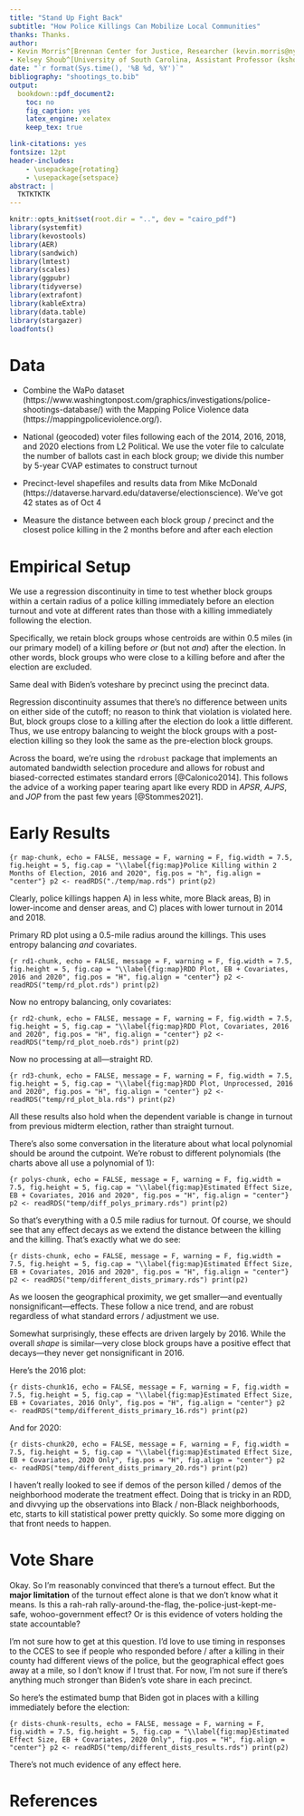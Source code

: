 ```yaml
---
title: "Stand Up Fight Back"
subtitle: "How Police Killings Can Mobilize Local Communities"
thanks: Thanks.
author:
- Kevin Morris^[Brennan Center for Justice, Researcher (kevin.morris@nyu.edu)]
- Kelsey Shoub^[University of South Carolina, Assistant Professor (kshoub@mailbox.sc.edu)]
date: "`r format(Sys.time(), '%B %d, %Y')`"
bibliography: "shootings_to.bib"
output:
  bookdown::pdf_document2:
    toc: no
    fig_caption: yes
    latex_engine: xelatex
    keep_tex: true

link-citations: yes
fontsize: 12pt
header-includes:
    - \usepackage{rotating}
    - \usepackage{setspace}
abstract: |
  TKTKTKTK
---
```

\pagenumbering{gobble}
\pagebreak
\doublespacing
```r
knitr::opts_knit$set(root.dir = "..", dev = "cairo_pdf")
library(systemfit)
library(kevostools)
library(AER)
library(sandwich)
library(lmtest)
library(scales)
library(ggpubr)
library(tidyverse)
library(extrafont)
library(kableExtra)
library(data.table)
library(stargazer)
loadfonts()
```
\pagenumbering{arabic}

# Data {-}

* Combine the WaPo dataset (https://www.washingtonpost.com/graphics/investigations/police-shootings-database/) with the Mapping Police Violence data (https://mappingpoliceviolence.org/).

* National (geocoded) voter files following each of the 2014, 2016, 2018, and 2020 elections from L2 Political. We use the voter file to calculate the number of ballots cast in each block group; we divide this number by 5-year CVAP estimates to construct turnout

* Precinct-level shapefiles and results data from Mike McDonald (https://dataverse.harvard.edu/dataverse/electionscience). We've got 42 states as of Oct 4

* Measure the distance between each block group / precinct and the closest police killing in the 2 months before and after each election

# Empirical Setup {-}

We use a regression discontinuity in time to test whether block groups within a certain radius of a police killing immediately before an election turnout and vote at different rates than those with a killing immediately following the election.

Specifically, we retain block groups whose centroids are within 0.5 miles (in our primary model) of a killing before *or* (but not *and*) after the election. In other words, block groups who were close to a killing before and after the election are excluded.

Same deal with Biden's voteshare by precinct using the precinct data.

Regression discontinuity assumes that there's no difference between units on either side of the cutoff; no reason to think that violation is violated here. But, block groups close to a killing after the election do look a little different. Thus, we use entropy balancing to weight the block groups with a post-election killing so they look the same as the pre-election block groups.

Across the board, we're using the `rdrobust` package that implements an automated bandwidth selection procedure and allows for robust and biased-corrected estimates standard errors [@Calonico2014]. This follows the advice of a working paper tearing apart like every RDD in *APSR*, *AJPS*, and *JOP* from the past few years [@Stommes2021].

# Early Results {-}

```{r map-chunk, echo = FALSE, message = F, warning = F, fig.width = 7.5, fig.height = 5, fig.cap = "\\label{fig:map}Police Killing within 2 Months of Election, 2016 and 2020", fig.pos = "h", fig.align = "center"}
p2 <- readRDS("./temp/map.rds")
print(p2)
```

\begin{singlespace}
```r
t <- readRDS("temp/demo_table_half_mile.rds") %>% 
  select(-Year)
colnames(t)[1] <- ""
j <- knitr::kable(t, booktabs = T, caption = "(\\#tab:full-bal) Demographics of Block Groups with Police Killings", linesep = "") %>% 
  kable_styling(latex_options = c("HOLD_position")) %>% 
  pack_rows("2016", 1, 8) %>%
  pack_rows("2020", 9, 16) %>% 
  column_spec(2:5, width = "1in")
j
```
\end{singlespace}

Clearly, police killings happen A) in less white, more Black areas, B) in lower-income and denser areas, and C) places with lower turnout in 2014 and 2018.

Primary RD plot using a 0.5-mile radius around the killings. This uses entropy balancing *and* covariates.

```{r rd1-chunk, echo = FALSE, message = F, warning = F, fig.width = 7.5, fig.height = 5, fig.cap = "\\label{fig:map}RDD Plot, EB + Covariates, 2016 and 2020", fig.pos = "H", fig.align = "center"}
p2 <- readRDS("temp/rd_plot.rds")
print(p2)
```

Now no entropy balancing, only covariates:

```{r rd2-chunk, echo = FALSE, message = F, warning = F, fig.width = 7.5, fig.height = 5, fig.cap = "\\label{fig:map}RDD Plot, Covariates, 2016 and 2020", fig.pos = "H", fig.align = "center"}
p2 <- readRDS("temp/rd_plot_noeb.rds")
print(p2)
```

Now no processing at all---straight RD.

```{r rd3-chunk, echo = FALSE, message = F, warning = F, fig.width = 7.5, fig.height = 5, fig.cap = "\\label{fig:map}RDD Plot, Unprocessed, 2016 and 2020", fig.pos = "H", fig.align = "center"}
p2 <- readRDS("temp/rd_plot_bla.rds")
print(p2)
```

All these results also hold when the dependent variable is change in turnout from previous midterm election, rather than straight turnout.

There's also some conversation in the literature about what local polynomial should be around the cutpoint. We're robust to different polynomials (the charts above all use a polynomial of 1):

```{r polys-chunk, echo = FALSE, message = F, warning = F, fig.width = 7.5, fig.height = 5, fig.cap = "\\label{fig:map}Estimated Effect Size, EB + Covariates, 2016 and 2020", fig.pos = "H", fig.align = "center"}
p2 <- readRDS("temp/diff_polys_primary.rds")
print(p2)
```

So that's everything with a 0.5 mile radius for turnout. Of course, we should see that any effect decays as we extend the distance between the killing and the killing. That's exactly what we do see:

```{r dists-chunk, echo = FALSE, message = F, warning = F, fig.width = 7.5, fig.height = 5, fig.cap = "\\label{fig:map}Estimated Effect Size, EB + Covariates, 2016 and 2020", fig.pos = "H", fig.align = "center"}
p2 <- readRDS("temp/different_dists_primary.rds")
print(p2)
```

As we loosen the geographical proximity, we get smaller---and eventually nonsignificant---effects. These follow a nice trend, and are robust regardless of what standard errors / adjustment we use.

Somewhat surprisingly, these effects are driven largely by 2016. While the overall *shape* is similar---very close block groups have a positive effect that decays---they never get nonsignificant in 2016.

Here's the 2016 plot:

```{r dists-chunk16, echo = FALSE, message = F, warning = F, fig.width = 7.5, fig.height = 5, fig.cap = "\\label{fig:map}Estimated Effect Size, EB + Covariates, 2016 Only", fig.pos = "H", fig.align = "center"}
p2 <- readRDS("temp/different_dists_primary_16.rds")
print(p2)
```

And for 2020:

```{r dists-chunk20, echo = FALSE, message = F, warning = F, fig.width = 7.5, fig.height = 5, fig.cap = "\\label{fig:map}Estimated Effect Size, EB + Covariates, 2020 Only", fig.pos = "H", fig.align = "center"}
p2 <- readRDS("temp/different_dists_primary_20.rds")
print(p2)
```

I haven't really looked to see if demos of the person killed / demos of the neighborhood moderate the treatment effect. Doing that is tricky in an RDD, and divvying up the observations into Black / non-Black neighborhoods, etc, starts to kill statistical power pretty quickly. So some more digging on that front needs to happen.

# Vote Share {-}

Okay. So I'm reasonably convinced that there's a turnout effect. But the **major limitation** of the turnout effect alone is that we don't know what it means. Is this a rah-rah rally-around-the-flag, the-police-just-kept-me-safe, wohoo-government effect? Or is this evidence of voters holding the state accountable?

I'm not sure how to get at this question. I'd love to use timing in responses to the CCES to see if people who responded before / after a killing in their county had different views of the police, but the geographical effect goes away at a mile, so I don't know if I trust that. For now, I'm not sure if there's anything much stronger than Biden's vote share in each precinct.

So here's the estimated bump that Biden got in places with a killing immediately before the election:

```{r dists-chunk-results, echo = FALSE, message = F, warning = F, fig.width = 7.5, fig.height = 5, fig.cap = "\\label{fig:map}Estimated Effect Size, EB + Covariates, 2020 Only", fig.pos = "H", fig.align = "center"}
p2 <- readRDS("temp/different_dists_results.rds")
print(p2)
```

There's not much evidence of any effect here.

\newpage
# References {-}